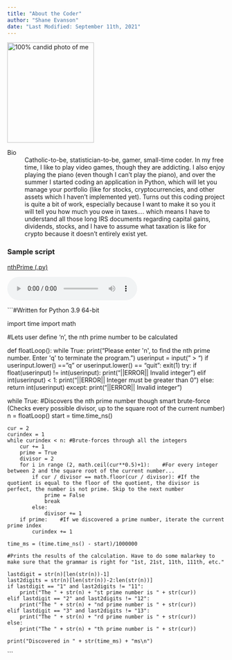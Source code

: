 ```yaml
---
title: "About the Coder"
author: "Shane Evanson"
date: "Last Modified: September 11th, 2021"
---
```


![][twd]

[twd]: https://external-content.duckduckgo.com/iu/?u=https%3A%2F%2Fpyxis.nymag.com%2Fv1%2Fimgs%2F285%2F1ea%2Fee9be3c584f30e34c739467fa3fa4e0f51-wojak-01.w710.jpg '100% candid photo of me' {width=200 height=231}

Bio
:   Catholic-to-be, statistician-to-be, gamer, small-time coder.
    In my free time, I like to play video games, though they are addicting. I also enjoy playing the piano (even though I can't play the piano), and over the summer I started coding an application in Python, which will let you manage your portfolio (like for stocks, cryptocurrencies, and other assets which I haven't implemented yet). Turns out this coding project is quite a bit of work, especially because I want to make it so you it will tell you how much you owe in taxes.... which means I have to understand all those long IRS documents regarding capital gains, dividends, stocks, and I have to assume what taxation is like for crypto because it doesn't entirely exist yet. 


### Sample script
[nthPrime (.py)](scripts/nthPrime.py)


<audio controls>
<source src="audio/rename.mp3">
</audio>

```#Written for Python 3.9 64-bit

import time
import math

#Lets user define 'n', the nth prime number to be calculated

def floatLoop():
    while True:
        print("Please enter \'n\', to find the nth prime number. Enter \'q\' to terminate the program.")
        userinput = input(" > ")
        if userinput.lower() == "q" or userinput.lower() == "quit":
            exit(1)
        try:
            if float(userinput) != int(userinput):
                print("||ERROR|| Invalid integer")
            elif int(userinput) < 1:
                    print("||ERROR|| Integer must be greater than 0")
            else:
                return int(userinput)
        except:
            print("||ERROR|| Invalid integer")

while True:
    #Discovers the nth prime number though smart brute-force (Checks every possible divisor, up to the square root of the current number)
    n = floatLoop()
    start = time.time_ns()

    cur = 2
    curindex = 1
    while curindex < n: #Brute-forces through all the integers
        cur += 1
        prime = True
        divisor = 2
        for i in range (2, math.ceil(cur**0.5)+1):    #For every integer between 2 and the square root of the current number...
            if cur / divisor == math.floor(cur / divisor): #If the quotient is equal to the floor of the quotient, the divisor is perfect, the number is not prime. Skip to the next number
                prime = False
                break
            else:
                divisor += 1
        if prime:    #If we discovered a prime number, iterate the current prime index
            curindex += 1

    time_ms = (time.time_ns() - start)/1000000

    #Prints the results of the calculation. Have to do some malarkey to make sure that the grammar is right for "1st, 21st, 11th, 111th, etc."

    lastdigit = str(n)[len(str(n))-1]
    last2digits = str(n)[len(str(n))-2:len(str(n))]
    if lastdigit == "1" and last2digits != "11":
        print("The " + str(n) + "st prime number is " + str(cur))
    elif lastdigit == "2" and last2digits != "12":
        print("The " + str(n) + "nd prime number is " + str(cur))
    elif lastdigit == "3" and last2digits != "13":
        print("The " + str(n) + "rd prime number is " + str(cur))
    else:
        print("The " + str(n) + "th prime number is " + str(cur))

    print("Discovered in " + str(time_ms) + "ms\n")


```
